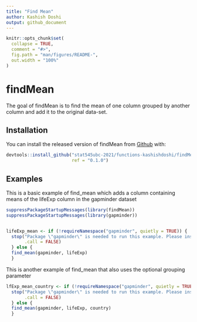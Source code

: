 ```yaml
---
title: "Find Mean"
author: Kashish Doshi
output: github_document
---
```


<!-- README.md is generated from README.Rmd. Please edit that file -->

```r
knitr::opts_chunk$set(
  collapse = TRUE,
  comment = "#>",
  fig.path = "man/figures/README-",
  out.width = "100%"
)
```

# findMean

<!-- badges: start -->
<!-- badges: end -->

The goal of findMean is to find the mean of one column grouped by another column and add it to the original data-set.  

## Installation

You can install the released version of findMean from [Github](https://github.com) with:

```r
devtools::install_github("stat545ubc-2021/functions-kashishdoshi/findMean", 
                         ref = "0.1.0")
```


## Examples

This is a basic example of find_mean which adds a column containing means of the lifeExp column in the gapminder dataset

```r
suppressPackageStartupMessages(library(findMean))
suppressPackageStartupMessages(library(gapminder))


lifeExp_mean <- if (!requireNamespace("gapminder", quietly = TRUE)) {
  stop("Package \"gapminder\" is needed to run this example. Please install or load it before running", 
       .call = FALSE)
  } else {
  find_mean(gapminder, lifeExp)
  }
```


This is another example of find_mean that also uses the optional grouping parameter

```r
lfExp_mean_country <- if (!requireNamespace("gapminder", quietly = TRUE)) {
  stop("Package \"gapminder\" is needed to run this example. Please install or load it before running", 
       .call = FALSE)
  } else {
  find_mean(gapminder, lifeExp, country)
  }
```
